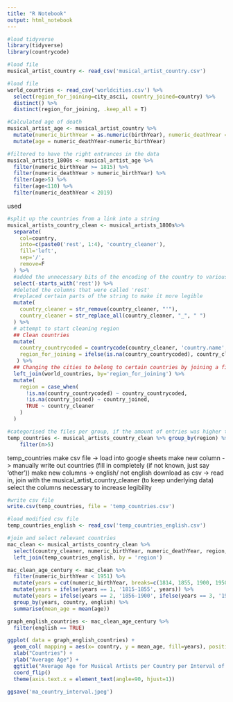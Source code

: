 ---
title: "R Notebook"
output: html_notebook
---

```{r}
#load tidyverse
library(tidyverse)
library(countrycode)
```

```{r}
#load file 
musical_artist_country <- read_csv('musical_artist_country.csv')

#load file 
world_countries <- read_csv('worldcities.csv') %>%
  select(region_for_joining=city_ascii, country_joined=country) %>%
  distinct() %>%
  distinct(region_for_joining, .keep_all = T)
```

```{r}
#Calculated age of death
musical_artist_age <- musical_artist_country %>%
  mutate(numeric_birthYear = as.numeric(birthYear), numeric_deathYear = as.numeric(deathYear))%>%
  mutate(age = numeric_deathYear-numeric_birthYear)

#filtered to have the right entrances in the data
musical_artists_1800s <- musical_artist_age %>% 
  filter(numeric_birthYear >= 1815) %>% 
  filter(numeric_deathYear > numeric_birthYear) %>%
  filter(age>5) %>%
  filter(age<110) %>%
  filter(numeric_deathYear < 2019)

```
used
```{r}
#split up the countries from a link into a string
musical_artists_country_clean <- musical_artists_1800s%>%
  separate(
    col=country,
    into=c(paste0('rest', 1:4), 'country_cleaner'),
    fill='left',
    sep='/',
    remove=F
  ) %>%
  #added the unnecessary bits of the encoding of the country to various columns called 'rest'
  select(-starts_with('rest')) %>%
  #deleted the columns that were called 'rest'
  #replaced certain parts of the string to make it more legible
  mutate(
    country_cleaner = str_remove(country_cleaner, "'"),
    country_cleaner = str_replace_all(country_cleaner, "_", " ")
  ) %>%
  # attempt to start cleaning region
  ## Clean countries
  mutate(
    country_countrycoded = countrycode(country_cleaner, 'country.name', 'country.name'),
    region_for_joining = ifelse(is.na(country_countrycoded), country_cleaner, NA)
   ) %>%
  ## Changing the cities to belong to certain countries by joining a file that has all the cities that are part of that country
  left_join(world_countries, by='region_for_joining') %>%
  mutate(
    region = case_when(
      !is.na(country_countrycoded) ~ country_countrycoded,
      !is.na(country_joined) ~ country_joined,
      TRUE ~ country_cleaner
    )
  )

#categorised the files per group, if the amount of entries was higher than 5.
temp_countries <- musical_artists_country_clean %>% group_by(region) %>% summarise(n = n()) %>%
    filter(n>5)

```

temp_countries
make csv file -> load into google sheets
make new column -> manually write out countries (fill in completely (if not known, just say 'other'))
make new columns -> english/ not english
download as csv -> read in, join with the musical_artist_country_cleaner (to keep underlying data)
select the columns necessary to increase legibility

```{r}
#write csv file
write.csv(temp_countries, file = 'temp_countries.csv')

```

```{r}
#load modified csv file
temp_countries_english <- read_csv('temp_countries_english.csv')

```

```{r}
#join and select relevant countries
mac_clean <- musical_artists_country_clean %>%
  select(country_cleaner, numeric_birthYear, numeric_deathYear, region, age) %>%
  left_join(temp_countries_english, by = 'region')

mac_clean_age_century <- mac_clean %>%
  filter(numeric_birthYear < 1951) %>%
  mutate(years = cut(numeric_birthYear, breaks=c(1814, 1855, 1900, 1950), labels=FALSE)) %>%
  mutate(years = ifelse(years == 1, '1815-1855', years)) %>%
  mutate(years = ifelse(years == 2, '1856-1900', ifelse(years == 3, '1901-1950', years)))%>%
  group_by(years, country, english) %>%
  summarise(mean_age = mean(age))

```

```{r}
graph_english_countries <- mac_clean_age_century %>%
  filter(english == TRUE)

ggplot( data = graph_english_countries) + 
  geom_col( mapping = aes(x= country, y = mean_age, fill=years), position='dodge') + 
  xlab("Countries") + 
  ylab("Average Age") + 
  ggtitle("Average Age for Musical Artists per Country per Interval of Years") + 
  coord_flip() 
  theme(axis.text.x = element_text(angle=90, hjust=1)) 
  
ggsave('ma_country_interval.jpeg')
  
```